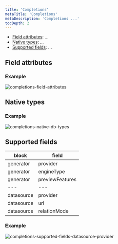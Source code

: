 ```yaml
---
title: 'Completions'
metaTitle: 'Completions'
metaDescription: 'Completions ...'
tocDepth: 2
---
```


<TopBlock>

- [Field attributes](#field-attributes): ...
- [Native types](#native-types): ...
- [Supported fields](#supported-fields): ...

</TopBlock>

## Field attributes

### Example

![completions-field-attributes](completion-field-attributes.png)

## Native types

### Example

![completions-native-db-types](completion-native-db-types.png)

## Supported fields

| block      | field           |
| ---------- | --------------- |
| generator  | provider        |
| generator  | engineType      |
| generator  | previewFeatures |
| ---        | ---             |
| datasource | provider        |
| datasource | url             |
| datasource | relationMode    |

### Example

![completions-supported-fields-datasource-provider](completion-datasource-provider-fields.png)
